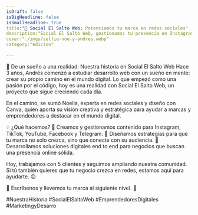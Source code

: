 ```yaml
---
isDraft: false
isBigHeadline: false
isSmallHeadline: true
title:"🚀 Social El Salto Web: Potenciamos tu marca en redes sociales"
description:"Social El Salto Web, gestionamos tu presencia en Instagram, TikTok, YouTube, Facebook y Telegram con estrategias diseñadas para hacer crecer tu negocio. 🎯✨"
cover:"./imgs/selfie-noe-y-andres.webp"
category:"edicion"

---
```


🚀 De un sueño a una realidad: Nuestra historia en Social El Salto Web
Hace 3 años, Andrés comenzó a estudiar desarrollo web con un sueño en mente: crear su propio camino en el mundo digital. Lo que empezó como una pasión por el código, hoy es una realidad con Social El Salto Web, un proyecto que sigue creciendo cada día.

En el camino, se sumó Noelia, experta en redes sociales y diseño con Canva, quien aporta su visión creativa y estratégica para ayudar a marcas y emprendedores a destacar en el mundo digital.

💡 ¿Qué hacemos?
🔹 Creamos y gestionamos contenido para Instagram, TikTok, YouTube, Facebook y Telegram.
🔹 Diseñamos estrategias para que tu marca no solo crezca, sino que conecte con su audiencia.
🔹 Desarrollamos soluciones digitales end to end para negocios que buscan una presencia online sólida.

Hoy, trabajamos con 5 clientes y seguimos ampliando nuestra comunidad. Si tú también quieres que tu negocio crezca en redes, estamos aquí para ayudarte. 😉

📩 Escríbenos y llevemos tu marca al siguiente nivel. 🚀

#NuestraHistoria #SocialElSaltoWeb #EmprendedoresDigitales #MarketingyDesarro
